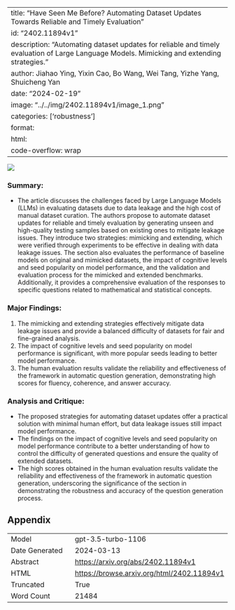 
---
title: "Have Seen Me Before? Automating Dataset Updates Towards Reliable and Timely Evaluation"
id: "2402.11894v1"
description: "Automating dataset updates for reliable and timely evaluation of Large Language Models. Mimicking and extending strategies."
author: Jiahao Ying, Yixin Cao, Bo Wang, Wei Tang, Yizhe Yang, Shuicheng Yan
date: "2024-02-19"
image: "../../img/2402.11894v1/image_1.png"
categories: ['robustness']
format:
  html:
    code-overflow: wrap
---

![](../../img/2402.11894v1/image_1.png)

### Summary:
- The article discusses the challenges faced by Large Language Models (LLMs) in evaluating datasets due to data leakage and the high cost of manual dataset curation. The authors propose to automate dataset updates for reliable and timely evaluation by generating unseen and high-quality testing samples based on existing ones to mitigate leakage issues. They introduce two strategies: mimicking and extending, which were verified through experiments to be effective in dealing with data leakage issues. The section also evaluates the performance of baseline models on original and mimicked datasets, the impact of cognitive levels and seed popularity on model performance, and the validation and evaluation process for the mimicked and extended benchmarks. Additionally, it provides a comprehensive evaluation of the responses to specific questions related to mathematical and statistical concepts.

### Major Findings:
1. The mimicking and extending strategies effectively mitigate data leakage issues and provide a balanced difficulty of datasets for fair and fine-grained analysis.
2. The impact of cognitive levels and seed popularity on model performance is significant, with more popular seeds leading to better model performance.
3. The human evaluation results validate the reliability and effectiveness of the framework in automatic question generation, demonstrating high scores for fluency, coherence, and answer accuracy.

### Analysis and Critique:
- The proposed strategies for automating dataset updates offer a practical solution with minimal human effort, but data leakage issues still impact model performance.
- The findings on the impact of cognitive levels and seed popularity on model performance contribute to a better understanding of how to control the difficulty of generated questions and ensure the quality of extended datasets.
- The high scores obtained in the human evaluation results validate the reliability and effectiveness of the framework in automatic question generation, underscoring the significance of the section in demonstrating the robustness and accuracy of the question generation process.

## Appendix

|          |          |
|----------|----------|
| Model     | gpt-3.5-turbo-1106       |
| Date Generated     | 2024-03-13       |
| Abstract | [https://arxiv.org/abs/2402.11894v1](https://arxiv.org/abs/2402.11894v1)        |
| HTML     | [https://browse.arxiv.org/html/2402.11894v1](https://browse.arxiv.org/html/2402.11894v1)       |
| Truncated       | True       |
| Word Count       | 21484       |